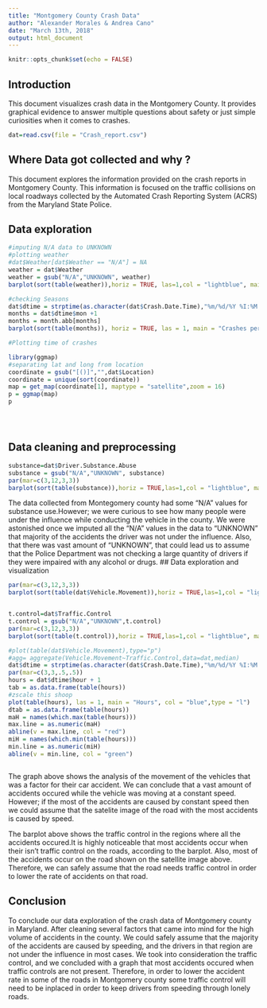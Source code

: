 ```yaml
---
title: "Montgomery County Crash Data"
author: "Alexander Morales & Andrea Cano"
date: "March 13th, 2018"
output: html_document
---
```


```r
knitr::opts_chunk$set(echo = FALSE)
```

## Introduction

This document visualizes crash data in the Montgomery County. It provides graphical evidence to answer multiple questions about safety or just simple curiosities when it comes to crashes.

```r
dat=read.csv(file = "Crash_report.csv")
```

## Where Data got collected and why ?

This document explores the information provided on the crash reports in Montgomery County. This information is focused on the traffic collisions on local roadways collected by the Automated Crash Reporting System (ACRS) from the Maryland State Police.

## Data exploration

```r
#imputing N/A data to UNKNOWN
#plotting weather
#dat$Weather[dat$Weather == "N/A"] = NA
weather = dat$Weather
weather = gsub("N/A","UNKNOWN", weather) 
barplot(sort(table(weather)),horiz = TRUE, las=1,col = "lightblue", main = "Weather During Crash")

#checking Seasons
dat$dtime = strptime(as.character(dat$Crash.Date.Time),"%m/%d/%Y %I:%M:%S %p", tz ="EST")
months = dat$dtime$mon +1
months = month.abb[months]
barplot(sort(table(months)), horiz = TRUE, las = 1, main = "Crashes per Month", col = "blue")

#Plotting time of crashes 

library(ggmap)
#separating lat and long from location
coordinate = gsub("[()]","",dat$Location)
coordinate = unique(sort(coordinate))
map = get_map(coordinate[1], maptype = "satellite",zoom = 16)
p = ggmap(map)
p





```
## Data cleaning and preprocessing
```r

substance=dat$Driver.Substance.Abuse
substance = gsub("N/A","UNKNOWN", substance) 
par(mar=c(3,12,3,3))
barplot(sort(table(substance)),horiz = TRUE,las=1,col = "lightblue", main = "Substance use",cex.names = .75,cex.axis = .75)

```
The data collected from Montegomery county had some "N/A" values for substance use.However; we were curious to see how many people were under the influence while conducting the vehicle in the county. We were astonished once we imputed all the "N/A" values in the data to "UNKNOWN" that majority of the accidents the driver was not under the influence. Also, that there was vast amount of "UNKNOWN", that could lead us to assume that the Police Department was not checking a large quantity of drivers if they were impaired with any alcohol or drugs. 
## Data exploration and visualization
```r


par(mar=c(3,12,3,3))
barplot(sort(table(dat$Vehicle.Movement)),horiz = TRUE,las=1,col = "lightblue", main = "Vehicle Movement",cex.names = .75,cex.axis = .75)


t.control=dat$Traffic.Control
t.control = gsub("N/A","UNKNOWN",t.control) 
par(mar=c(3,12,3,3))
barplot(sort(table(t.control)),horiz = TRUE,las=1,col = "lightblue", main = "Traffic Control",cex.names = .75,cex.axis = .75)

#plot(table(dat$Vehicle.Movement),type="p")
#agg= aggregate(Vehicle.Movement~Traffic.Control,data=dat,median)
dat$dtime = strptime(as.character(dat$Crash.Date.Time),"%m/%d/%Y %I:%M:%S %p", tz ="EST")
par(mar=c(3,3,.5,.5))
hours = dat$dtime$hour + 1
tab = as.data.frame(table(hours))
#zscale this shoop
plot(table(hours), las = 1, main = "Hours", col = "blue",type = "l")
dtab = as.data.frame(table(hours))
maH = names(which.max(table(hours)))
max.line = as.numeric(maH)
abline(v = max.line, col = "red")
miH = names(which.min(table(hours)))
min.line = as.numeric(miH)
abline(v = min.line, col = "green")



```
The graph above shows the analysis of the movement of the vehicles that was a factor for their car accident. We can conclude that a vast amount of accidents occured while the vehicle was moving at a constant speed. However; if the most of the accidents are caused by constant speed then we could assume that the satelite image of the road with the most accidents is caused by speed.  


The barplot above shows the traffic control in the regions where all the accidents occured.It is highly noticeable that most accidents occur when their isn't traffic control on the roads, according to the barplot. Also, most of the accidents occur on the road shown on the satellite image above. Therefore, we can safely assume that the road needs traffic control in order to lower the rate of accidents on that road. 



## Conclusion
To conclude our data exploration of the crash data of Montgomery county in Maryland. After cleaning several factors that came into mind for the high volume of accidents in the county. We could safely assume that the majority of the accidents are caused by speeding, and the drivers in that region are not under the influence in most cases. We took into consideration the traffic control, and we concluded with a graph that most accidents occured when traffic controls are not present. Therefore, in order to lower the accident rate in some of the roads in Montgomery county some traffic control will need to be inplaced in order to keep drivers from speeding through lonely roads. 